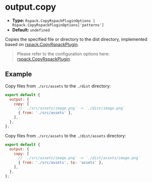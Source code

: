 # output.copy

- **Type:** `Rspack.CopyRspackPluginOptions | Rspack.CopyRspackPluginOptions['patterns']`
- **Default:** `undefined`

Copies the specified file or directory to the dist directory, implemented based on [rspack.CopyRspackPlugin](https://rspack.dev/plugins/rspack/copy-rspack-plugin).

> Please refer to the configuration options here: [rspack.CopyRspackPlugin](https://rspack.dev/plugins/rspack/copy-rspack-plugin).

## Example

Copy files from `./src/assets` to the `./dist` directory:

```js
export default {
  output: {
    copy: [
      // `./src/assets/image.png` -> `./dist/image.png`
      { from: './src/assets' },
    ],
  },
};
```

Copy files from `./src/assets` to the `./dist/assets` directory:

```js
export default {
  output: {
    copy: [
      // `./src/assets/image.png` -> `./dist/assets/image.png`
      { from: './src/assets', to: 'assets' },
    ],
  },
};
```
